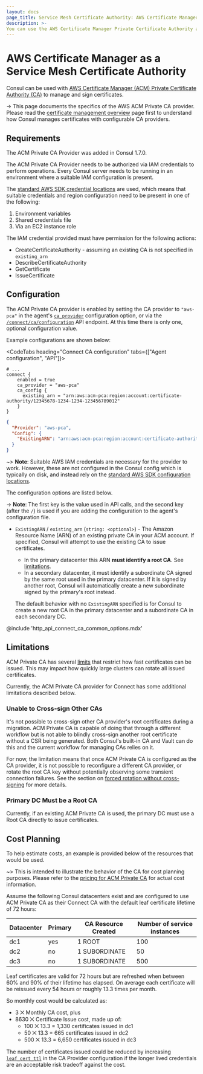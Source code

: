 ```yaml
---
layout: docs
page_title: Service Mesh Certificate Authority: AWS Certificate Manager
description: >-
You can use the AWS Certificate Manager Private Certificate Authority as the Consul service mesh's certificate authority  to secure your service mesh. Learn how to configure the AWS ACM Private CA, its limitations in Consul, and cost planning considerations.
---
```


# AWS Certificate Manager as a Service Mesh Certificate Authority

Consul can be used with [AWS Certificate Manager (ACM) Private Certificate
Authority
(CA)](https://aws.amazon.com/certificate-manager/private-certificate-authority/)
to manage and sign certificates.

-> This page documents the specifics of the AWS ACM Private CA provider.
Please read the [certificate management overview](/docs/connect/ca)
page first to understand how Consul manages certificates with configurable
CA providers.

## Requirements

The ACM Private CA Provider was added in Consul 1.7.0.

The ACM Private CA Provider needs to be authorized via IAM credentials to
perform operations. Every Consul server needs to be running in an environment
where a suitable IAM configuration is present.

The [standard AWS SDK credential
locations](https://docs.aws.amazon.com/sdk-for-go/v1/developer-guide/configuring-sdk.html#specifying-credentials)
are used, which means that suitable credentials and region configuration need to be present in one of the following:

1.  Environment variables
1.  Shared credentials file
1.  Via an EC2 instance role

The IAM credential provided must have permission for the following actions:

- CreateCertificateAuthority - assuming an existing CA is not specified in `existing_arn`
- DescribeCertificateAuthority
- GetCertificate
- IssueCertificate

## Configuration

The ACM Private CA provider is enabled by setting the CA provider to
`"aws-pca"` in the agent's [`ca_provider`] configuration option, or via the
[`/connect/ca/configuration`] API endpoint. At this time there is only one,
optional configuration value.

Example configurations are shown below:

<CodeTabs heading="Connect CA configuration" tabs={["Agent configuration", "API"]}>

<CodeBlockConfig filename="/etc/consul.d/config.hcl" highlight="4,6">

```hcl
# ...
connect {
    enabled = true
    ca_provider = "aws-pca"
    ca_config {
      existing_arn = "arn:aws:acm-pca:region:account:certificate-authority/12345678-1234-1234-123456789012"
    }
}
```

</CodeBlockConfig>

<CodeBlockConfig highlight="2,4">

```json
{
  "Provider": "aws-pca",
  "Config": {
    "ExistingARN": "arn:aws:acm-pca:region:account:certificate-authority/12345678-1234-1234-123456789012"
  }
}
```

</CodeBlockConfig>

</CodeTabs>

~> **Note**: Suitable AWS IAM credentials are necessary for the provider to
work. However, these are not configured in the Consul config which is typically
on disk, and instead rely on the [standard AWS SDK configuration
locations](https://docs.aws.amazon.com/sdk-for-go/v1/developer-guide/configuring-sdk.html#specifying-credentials).

The configuration options are listed below.

-> **Note**: The first key is the value used in API calls, and the second key
   (after the `/`) is used if you are adding the configuration to the agent's
   configuration file.

- `ExistingARN` / `existing_arn` (`string: <optional>`) - The Amazon Resource
  Name (ARN) of an existing private CA in your ACM account. If specified,
  Consul will attempt to use the existing CA to issue certificates.

  - In the primary datacenter this ARN **must identify a root CA**. See
    [limitations](#limitations).
  - In a secondary datacenter, it must identify a subordinate CA signed by
    the same root used in the primary datacenter. If it is signed by another
    root, Consul will automatically create a new subordinate signed by the
    primary's root instead.

  The default behavior with no `ExistingARN` specified is for Consul to
  create a new root CA in the primary datacenter and a subordinate CA in
  each secondary DC.

@include 'http_api_connect_ca_common_options.mdx'

## Limitations

ACM Private CA has several
[limits](https://docs.aws.amazon.com/acm-pca/latest/userguide/PcaLimits.html)
that restrict how fast certificates can be issued. This may impact how quickly
large clusters can rotate all issued certificates.

Currently, the ACM Private CA provider for Connect has some additional
limitations described below.

### Unable to Cross-sign Other CAs

It's not possible to cross-sign other CA provider's root certificates during a
migration. ACM Private CA is capable of doing that through a different workflow
but is not able to blindly cross-sign another root certificate without a CSR
being generated. Both Consul's built-in CA and Vault can do this and the current
workflow for managing CAs relies on it.

For now, the limitation means that once ACM Private CA is configured as the CA
provider, it is not possible to reconfigure a different CA provider, or rotate
the root CA key without potentially observing some transient connection
failures. See the section on [forced rotation without
cross-signing](/docs/connect/ca#forced-rotation-without-cross-signing) for
more details.

### Primary DC Must be a Root CA

Currently, if an existing ACM Private CA is used, the primary DC must use a Root
CA directly to issue certificates.

## Cost Planning

To help estimate costs, an example is provided below of the resources that would
be used.

~> This is intended to illustrate the behavior of the CA for cost planning
purposes. Please refer to the [pricing for ACM Private
CA](https://aws.amazon.com/certificate-manager/pricing/) for actual cost
information.

Assume the following Consul datacenters exist and are configured to use ACM
Private CA as their Connect CA with the default leaf certificate lifetime of
72 hours:

| Datacenter | Primary | CA Resource Created | Number of service instances |
| ---------- | ------- | ------------------- | --------------------------- |
| dc1        | yes     | 1 ROOT              | 100                         |
| dc2        | no      | 1 SUBORDINATE       | 50                          |
| dc3        | no      | 1 SUBORDINATE       | 500                         |

Leaf certificates are valid for 72 hours but are refreshed when
between 60% and 90% of their lifetime has elapsed. On average each certificate
will be reissued every 54 hours or roughly 13.3 times per month.

So monthly cost would be calculated as:

- 3 ⨉ Monthly CA cost, plus
- 8630 ⨉ Certificate Issue cost, made up of:
  - 100 ⨉ 13.3 = 1,330 certificates issued in dc1
  - 50 ⨉ 13.3 = 665 certificates issued in dc2
  - 500 ⨉ 13.3 = 6,650 certificates issued in dc3

The number of certificates issued could be reduced by increasing
[`leaf_cert_ttl`](/docs/agent/options#ca_leaf_cert_ttl) in the CA Provider
configuration if the longer lived credentials are an acceptable risk tradeoff
against the cost.

<!-- Reference style links -->
[`ca_config`]: /docs/agent/options#connect_ca_config
[`ca_provider`]: /docs/agent/options#connect_ca_provider
[`/connect/ca/configuration`]: /api-docs/connect/ca#update-ca-configuration
